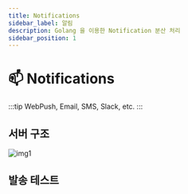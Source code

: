 ```yaml
---
title: Notifications
sidebar_label: 알림
description: Golang 을 이용한 Notification 분산 처리
sidebar_position: 1
---
```



# 📫 Notifications

:::tip
WebPush, Email, SMS, Slack, etc.
:::

## 서버 구조

![img1](./img/notify_server.png)

## 발송 테스트

<br />

<TestNotification></TestNotification>